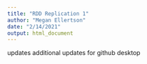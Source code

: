 ```yaml
---
title: "RDD Replication 1"
author: "Megan Ellertson"
date: "2/14/2021"
output: html_document
---
```


updates
additional updates for github desktop